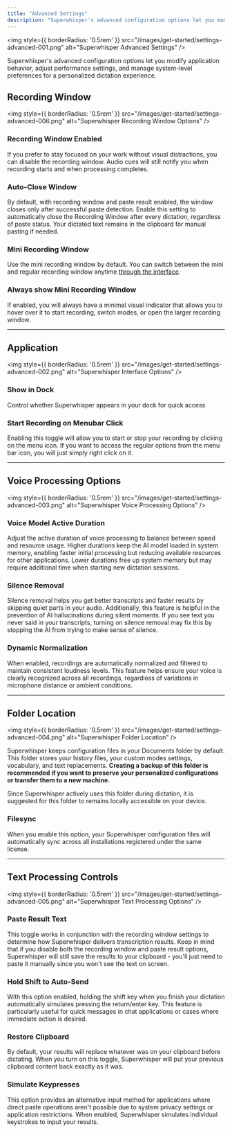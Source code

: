 ```yaml
---
title: "Advanced Settings"
description: "Superwhisper's advanced configuration options let you modify application behavior, adjust performance settings, and manage system-level preferences for a personalized dictation experience"
---
```


<img
  style={{ borderRadius: '0.5rem' }}
  src="/images/get-started/settings-advanced-001.png"
  alt="Superwhisper Advanced Settings"
/>

Superwhisper's advanced configuration options let you modify application behavior, adjust performance settings, and manage system-level preferences for a personalized dictation experience.

## Recording Window
<img
  style={{ borderRadius: '0.5rem' }}
  src="/images/get-started/settings-advanced-006.png"
  alt="Superwhisper Recording Window Options"
/>

### Recording Window Enabled
If you prefer to stay focused on your work without visual distractions, you can disable the recording window. Audio cues will still notify you when recording starts and when processing completes.

### Auto-Close Window
By default, with recording window and paste result enabled, the window closes only after successful paste detection. Enable this setting to automatically close the Recording Window after every dictation, regardless of paste status. Your dictated text remains in the clipboard for manual pasting if needed.

### Mini Recording Window
Use the mini recording window by default. You can switch between the mini and regular recording window anytime [through the interface](interface-rec-window).

### Always show Mini Recording Window
If enabled, you will always have a minimal visual indicator that allows you to hover over it to start recording, switch modes, or open the larger recording window.

---
## Application
<img
  style={{ borderRadius: '0.5rem' }}
  src="/images/get-started/settings-advanced-002.png"
  alt="Superwhisper Interface Options"
/>
### Show in Dock
Control whether Superwhisper appears in your dock for quick access

### Start Recording on Menubar Click
Enabling this toggle will allow you to start or stop your recording by clicking on the menu icon. If you want to access the regular options from the menu bar icon, you will just simply right click on it.

---
## Voice Processing Options
<img
  style={{ borderRadius: '0.5rem' }}
  src="/images/get-started/settings-advanced-003.png"
  alt="Superwhisper Voice Processing Options"
/>

### Voice Model Active Duration
Adjust the active duration of voice processing to balance between speed and resource usage. Higher durations keep the AI model loaded in system memory, enabling faster initial processing but reducing available resources for other applications. Lower durations free up system memory but may require additional time when starting new dictation sessions.

### Silence Removal
Silence removal helps you get better transcripts and faster results by skipping quiet parts in your audio. Additionally, this feature is helpful in the prevention of AI hallucinations during silent moments. If you see text you never said in your transcripts, turning on silence removal may fix this by stopping the AI from trying to make sense of silence.

### Dynamic Normalization
When enabled, recordings are automatically normalized and filtered to maintain consistent loudness levels. This feature helps ensure your voice is clearly recognized across all recordings, regardless of variations in microphone distance or ambient conditions.

---
## Folder Location
<img
  style={{ borderRadius: '0.5rem' }}
  src="/images/get-started/settings-advanced-004.png"
  alt="Superwhisper Folder Location"
/>

Superwhisper keeps configuration files in your Documents folder by default. This folder stores your history files, your custom modes settings, vocabulary, and text replacements. **Creating a backup of this folder is recommended if you want to preserve your personalized configurations or transfer them to a new machine.**

<Note>
Since Superwhisper actively uses this folder during dictation, it is suggested for this folder to remains locally accessible on your device.
</Note>

### Filesync
When you enable this option, your Superwhisper configuration files will automatically sync across all installations registered under the same license.

---
## Text Processing Controls
<img
  style={{ borderRadius: '0.5rem' }}
  src="/images/get-started/settings-advanced-005.png"
  alt="Superwhisper Text Processing Options"
/>

### Paste Result Text
This toggle works in conjunction with the recording window settings to determine how Superwhisper delivers transcription results. Keep in mind that if you disable both the recording window and paste result options, Superwhisper will still save the results to your clipboard - you'll just need to paste it manually since you won't see the text on screen.

### Hold Shift to Auto-Send
With this option enabled, holding the shift key when you finish your dictation automatically simulates pressing the return/enter key. This feature is particularly useful for quick messages in chat applications or cases where immediate action is desired.

### Restore Clipboard
By default, your results will replace whatever was on your clipboard before dictating. When you turn on this toggle, Superwhisper will put your previous clipboard content back exactly as it was.

### Simulate Keypresses
This option provides an alternative input method for applications where direct paste operations aren't possible due to system privacy settings or application restrictions. When enabled, Superwhisper simulates individual keystrokes to input your results.
